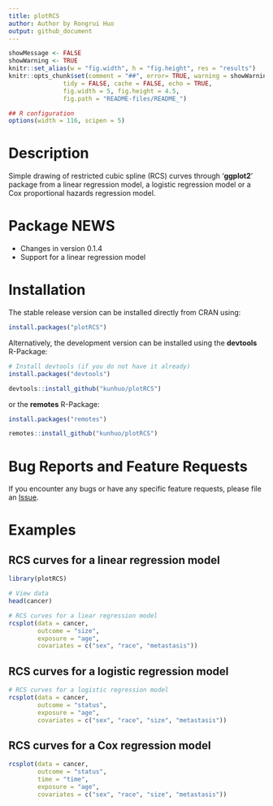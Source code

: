 ```yaml
---
title: plotRCS
author: Author by Rongrui Huo
output: github_document
---
```


```r
showMessage <- FALSE
showWarning <- TRUE
knitr::set_alias(w = "fig.width", h = "fig.height", res = "results")
knitr::opts_chunk$set(comment = "##", error= TRUE, warning = showWarning, message = showMessage,
               tidy = FALSE, cache = FALSE, echo = TRUE,
               fig.width = 5, fig.height = 4.5,
               fig.path = "README-files/README_")

## R configuration
options(width = 116, scipen = 5)
```

# Description

Simple drawing of restricted cubic spline (RCS) curves through '**ggplot2**' package from a linear regression model, a logistic regression model or a Cox proportional hazards regression model.

# Package NEWS

* Changes in version 0.1.4
* Support for a linear regression model

# Installation

The stable release version can be installed directly from CRAN using:
```r
install.packages("plotRCS")
```

Alternatively, the development version can be installed using the **devtools** R-Package:
```r
# Install devtools (if you do not have it already)
install.packages("devtools")

devtools::install_github("kunhuo/plotRCS")
```

or the **remotes** R-Package:
```r
install.packages("remotes")

remotes::install_github("kunhuo/plotRCS")
```

# Bug Reports and Feature Requests

If you encounter any bugs or have any specific feature requests, please file an [Issue](https://github.com/KunHuo/plotRCS/issues).

# Examples

## RCS curves for a linear regression model

```r
library(plotRCS)

# View data
head(cancer)

# RCS curves for a liear regression model
rcsplot(data = cancer,
        outcome = "size",
        exposure = "age",
        covariates = c("sex", "race", "metastasis"))
```

## RCS curves for a logistic regression model

```r
# RCS curves for a logistic regression model
rcsplot(data = cancer,
        outcome = "status",
        exposure = "age",
        covariates = c("sex", "race", "size", "metastasis"))
```


## RCS curves for a Cox regression model

```r
rcsplot(data = cancer,
        outcome = "status",
        time = "time",
        exposure = "age",
        covariates = c("sex", "race", "size", "metastasis"))
```

